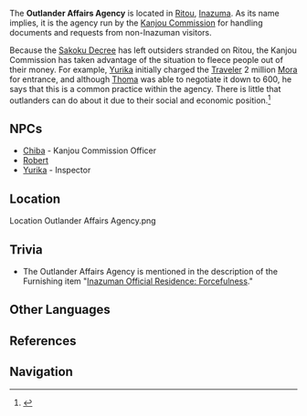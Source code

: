 {{Location Infobox
|image        = Outlander Affairs Agency.png
|type         = Point of Interest
|region       = Inazuma
|area         = Narukami Island
|subarea      = Ritou
}}
The '''Outlander Affairs Agency''' is located in [[Ritou]], [[Inazuma]]. As its name implies, it is the agency run by the [[Kanjou Commission]] for handling documents and requests from non-Inazuman visitors.

Because the [[Sakoku Decree]] has left outsiders stranded on Ritou, the Kanjou Commission has taken advantage of the situation to fleece people out of their money. For example, [[Yurika]] initially charged the [[Traveler]] 2 million [[Mora]] for entrance, and although [[Thoma]] was able to negotiate it down to 600, he says that this is a common practice within the agency. There is little that outlanders can do about it due to their social and economic position.<ref>{{Ref/Quest|Confessions of an Outlander}}</ref>

==NPCs==
* [[Chiba]] - Kanjou Commission Officer
* [[Robert]]
* [[Yurika]] - Inspector

==Location==
<gallery hideaddbutton="true" captionalign="center">
Location Outlander Affairs Agency.png
</gallery>

==Trivia==
* The Outlander Affairs Agency is mentioned in the description of the Furnishing item "[[Inazuman Official Residence: Forcefulness]]."

==Other Languages==
{{Other Languages
|en       = Outlander Affairs Agency
|zhs      = 远国监司
|zhs_rm   = Yuǎnguó Jiānsī
|zht      = 遠國監司
|zht_rm   = Yuǎnguó Jiānsī
|zh_tl    = Distant Country Supervision Bureau
|ja       = 遠国監察
|ja_rm    = Ongoku Kansatsu<ref>{{Ref/Quest|Confessions of an Outlander|note=Japanese Voice-Over}}</ref>
|ja_tl    = Distant Country Supervision
|ko       = {{tt|원국감사|遠國監司/遠國監査}}
|ko_rm    = Won'guk Gamsa
|ko_tl    = Distant Country Supervision
|es       = Buró de Asuntos Extranjeros
|es_tl    = Bureau of Foreign Affairs
|fr       = Bureau des affaires étrangères
|fr_tl    = Bureau of Foreign Affairs
|ru       = Инспекция по делам чужеземцев
|ru_tl    = 
|th       = สำนักการต่างประเทศ
|th_rm    = Samnak kantangprathet
|th_tl    = 
|vi       = {{tt|Cục|局}} {{tt|Giám Sát|監察}} {{tt|Ngoại Quốc|外國}}
|vi_tl    = Foreign Country Supervision Office
|de       = Agentur für auswärtige Angelegenheiten
|de_tl    = Agency for Foreign Affairs
|id       = Agensi Pengawasan Orang Asing
|id_tl    = Foreigner Surveillance Agency
|pt       = Agência de Assuntos Externos
|pt_tl    = Agency of Foreign Affairs
}}

==References==
{{Reflist}}

==Navigation==
{{PoI Navbox|Inazuma}}